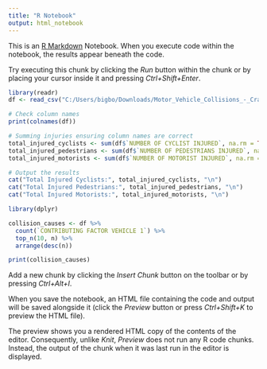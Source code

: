 ---
title: "R Notebook"
output: html_notebook
---

This is an [R Markdown](http://rmarkdown.rstudio.com) Notebook. When you execute code within the notebook, the results appear beneath the code.

Try executing this chunk by clicking the *Run* button within the chunk or by placing your cursor inside it and pressing *Ctrl+Shift+Enter*.

```{r}
library(readr)
df <- read_csv("C:/Users/bigbo/Downloads/Motor_Vehicle_Collisions_-_Crashes_20240412.csv")
```

```{r}
# Check column names
print(colnames(df))

# Summing injuries ensuring column names are correct
total_injured_cyclists <- sum(df$`NUMBER OF CYCLIST INJURED`, na.rm = TRUE)
total_injured_pedestrians <- sum(df$`NUMBER OF PEDESTRIANS INJURED`, na.rm = TRUE)
total_injured_motorists <- sum(df$`NUMBER OF MOTORIST INJURED`, na.rm = TRUE)

# Output the results
cat("Total Injured Cyclists:", total_injured_cyclists, "\n")
cat("Total Injured Pedestrians:", total_injured_pedestrians, "\n")
cat("Total Injured Motorists:", total_injured_motorists, "\n")
```

```{r}
library(dplyr)

collision_causes <- df %>%
  count(`CONTRIBUTING FACTOR VEHICLE 1`) %>%
  top_n(10, n) %>%
  arrange(desc(n))

print(collision_causes)
```

Add a new chunk by clicking the *Insert Chunk* button on the toolbar or by pressing *Ctrl+Alt+I*.

When you save the notebook, an HTML file containing the code and output will be saved alongside it (click the *Preview* button or press *Ctrl+Shift+K* to preview the HTML file).

The preview shows you a rendered HTML copy of the contents of the editor. Consequently, unlike *Knit*, *Preview* does not run any R code chunks. Instead, the output of the chunk when it was last run in the editor is displayed.
